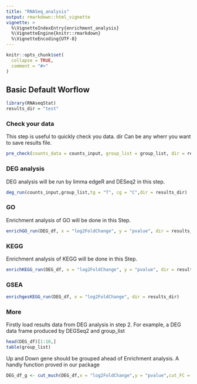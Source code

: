 ```yaml
---
title: "RNASeq_analysis"
output: rmarkdown::html_vignette
vignette: >
  %\VignetteIndexEntry{enrichment_analysis}
  %\VignetteEngine{knitr::rmarkdown}
  %\VignetteEncoding{UTF-8}
---
```


```r
knitr::opts_chunk$set(
  collapse = TRUE,
  comment = "#>"
)
```

## Basic Default Worflow

```r
library(RNAseqStat)
results_dir = "test"
```

### Check your data

This step is useful to quickly check you data. dir Can be any wherr you want to save results file.

```r
pre_check(counts_data = counts_input, group_list = group_list, dir = results_dir)
```

### DEG analysis

DEG analysis will be run by limma edgeR and DESeq2 in this step.

```r
deg_run(counts_input,group_list,tg = "T", cg = "C",dir = results_dir)
```

### GO

Enrichment analysis of GO will be done in this Step.

```r
enrichGO_run(DEG_df, x = "log2FoldChange", y = "pvalue", dir = results_dir)
```

### KEGG

Enrichment analysis of KEGG will be done in this Step.

```r
enrichKEGG_run(DEG_df, x = "log2FoldChange", y = "pvalue", dir = results_dir)
```

### GSEA

```r
enrichgesKEGG_run(DEG_df, x = "log2FoldChange", dir = results_dir)
```


### More

Firstly load results data from DEG analysis in step 2. For example, a DEG data frame produced by DEGSeq2 and group_list

```r
head(DEG_df)[1:10,]
table(group_list)
```

Up and Down gene should be grouped ahead of Enrichment analysis. A handly function proved in our package

```r
DEG_df_g <- cut_much(DEG_df,x = "log2FoldChange",y = "pvalue",cut_FC = 2,cut_P = 0.01)
```
